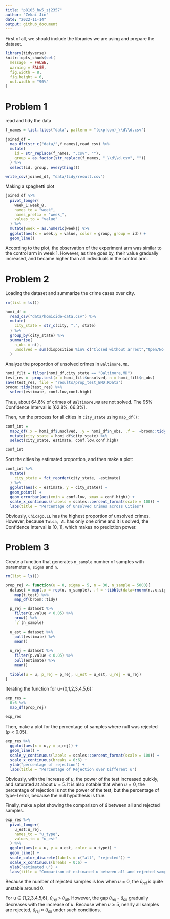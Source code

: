 ```yaml
---
title: "p8105_hw5_zj2357"
author: "Zekai Jin"
date: "2022-11-14"
output: github_document
---
```


First of all, we should include  the libraries we are using and prepare the dataset.
```r
library(tidyverse)
knitr::opts_chunk$set(
  message  = FALSE,
  warning = FALSE,
  fig.width = 8, 
  fig.height = 6,
  out.width = "90%"
)
```

# Problem 1
read and tidy the data
```r
f_names = list.files("data", pattern = "(exp|con)_\\d\\d.csv")

joined_df = 
  map_dfr(str_c("data/",f_names),read_csv) %>%
  mutate(
    id = str_replace(f_names, ".csv", ""),
    group = as.factor(str_replace(f_names, "_\\d\\d.csv", ""))
  ) %>%
  select(id, group, everything()) 

write_csv(joined_df, "data/tidy/result.csv")
```

Making a spaghetti plot
```r
joined_df %>%
  pivot_longer(
    week_1:week_8,
    names_to = "week",
    names_prefix = "week_",
    values_to = "value"
  ) %>%
  mutate(week = as.numeric(week)) %>%
  ggplot(aes(x = week,y = value, color = group, group = id)) +
  geom_line()
```
According to the plot, the observation of the experiment arm was similar to the control arm in week 1. However, as time goes by, their value gradually increased, and became higher than all individuals in the control arm.

# Problem 2
Loading the dataset and summarize the crime cases over city.
```r
rm(list = ls())

homi_df = 
  read_csv("data/homicide-data.csv") %>%
  mutate(
    city_state = str_c(city, ",", state) 
  ) %>%
  group_by(city_state) %>%
  summarise(
    n_obs = n(),
    unsolved = sum(disposition %in% c("Closed without arrest","Open/No arrest"))
  )
```

Analyze the proportion of unsolved crimes in `Baltimore,MD`.
```r
homi_filt = filter(homi_df,city_state == "Baltimore,MD")
test_res =  prop.test(x = homi_filt$unsolved, n = homi_filt$n_obs)
save(test_res, file = "results/prop_test_BMD.RData")
broom::tidy(test_res) %>%
  select(estimate, conf.low,conf.high)
```

Thus, about 64.6% of crimes of `Baltimore,MD` are not solved. The 95% Confidence Interval is [62.8%, 66.3%].

Then, run the process for all cities in `city_state` using `map_df()`: 

```r
conf_int =
  map2_df(.x = homi_df$unsolved, .y = homi_df$n_obs, .f =  ~broom::tidy(prop.test(.x,.y))) %>%
  mutate(city_state = homi_df$city_state) %>%
  select(city_state, estimate, conf.low,conf.high)

conf_int
```

Sort the cities by estimated proportion, and then make a plot:

```r
conf_int %>%
  mutate(
    city_state = fct_reorder(city_state, -estimate)
  ) %>%
  ggplot(aes(x = estimate, y = city_state)) +
  geom_point() +
  geom_errorbar(aes(xmin = conf.low, xmax = conf.high)) +
  scale_x_continuous(labels = scales::percent_format(scale = 100)) +
  labs(title = "Percentage of Unsolved Crimes across Cities")
```

Obviously, `Chicago,IL` has the highest proportion of unsolved crimes. However, because `Tulsa, AL` has only one crime and it is solved, the Confidence Interval is [0, 1], which makes no prediction power.

# Problem 3
Create a function that generates `n_sample` number of samples with parameter `u`, `sigma` and `n`.
```r
rm(list = ls())

prop_rej <- function(u = 0, sigma = 5, n = 30, n_sample = 5000){
  dataset = map(.x = rep(u, n_sample), .f = ~tibble(data=rnorm(n,.x,sigma))) %>%
    map(t.test) %>%
    map_df(broom::tidy)

  p_rej = dataset %>%
    filter(p.value < 0.05) %>%
    nrow() %>%
    `/`(n_sample)

  u_est = dataset %>%
    pull(estimate) %>%
    mean()
  
  u_rej = dataset %>%
    filter(p.value < 0.05) %>%
    pull(estimate) %>%
    mean()
  
  tibble(u = u, p_rej = p_rej, u_est = u_est, u_rej = u_rej)
}
```

Iterating the function for u={0,1,2,3,4,5,6}:

```r
exp_res = 
  0:6 %>%
  map_df(prop_rej)

exp_res
```

Then, make a plot for the percentage of samples where null was rejected $(p<0.05)$.

```r
exp_res %>%
  ggplot(aes(x = u,y = p_rej)) +
  geom_line() +
  scale_y_continuous(labels = scales::percent_format(scale = 100)) +
  scale_x_continuous(breaks = 0:6) +
  ylab("percentage of rejection") +
  labs(title = "Percentage of Rejection over Different u")
```

Obviously, with the increase of $u$, the power of the test increased quickly, and saturated at about $u=5$. It is also notable that when $u=0$, the percentage of rejection is not the power of the test, but the percentage of type-I error, because the null hypothesis is true.

Finally, make a plot showing the comparison of $\hat{u}$ between all and rejected samples.

```r
exp_res %>%
  pivot_longer(
    u_est:u_rej,
    names_to = "u_type",
    values_to = "u_est"
  ) %>%
  ggplot(aes(x = u, y = u_est, color = u_type)) +
  geom_line() +
  scale_color_discrete(labels = c("all", "rejected")) +
  scale_x_continuous(breaks = 0:6) +
  ylab("estimated u") +
  labs(title = "Comparison of estimated u between all and rejected samples")
```

Because the number of rejected samples is low when $u=0$, the $\hat{u}_{rej}$ is quite unstable around 0.

For u $\in$ {1,2,3,4,5,6}, $\hat{u}_{rej}$ > $\hat{u}_{all}$. However, the gap $\hat{u}_{rej}$ - $\hat{u}_{all}$ gradually decreases with the increase of $u$. Because when $u \geq 5$, nearly all samples are rejected, $\hat{u}_{rej}$ $\approx$ $\hat{u}_{all}$ under such conditions.

